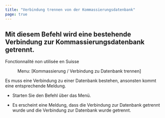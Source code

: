 ```yaml
---
title: "Verbindung trennen von der Kommassierungsdatenbank"
page: true
---
```

## Mit diesem Befehl wird eine bestehende Verbindung zur Kommassierungsdatenbank getrennt.
<Success>
 <Bold> Fonctionnalit&#233; non utilis&#233;e en Suisse </Bold> 
</Success>

<GeoMapper> <Menu> Menu: [Kommassierung / Verbindung zu Datenbank trennen] </Menu> 

<Success>
 Es muss eine Verbindung zu einer Datenbank bestehen, ansonsten kommt eine entsprechende Meldung. 
</Success>


- Starten Sie den Befehl &#252;ber das Men&#252;.

- Es erscheint eine Meldung, dass die Verbindung zur Datenbank getrennt wurde und die Verbindung zur Datenbank wurde getrennt.




</GeoMapper>
